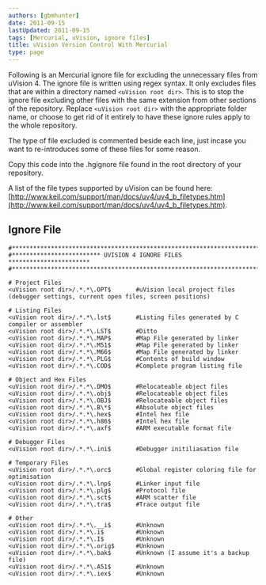 ```yaml
---
authors: [gbmhunter]
date: 2011-09-15
lastUpdated: 2011-09-15
tags: [Mercurial, uVision, ignore files]
title: uVision Version Control With Mercurial
type: page
---
```


Following is an Mercurial ignore file for excluding the unnecessary files from uVision 4. The ignore file is written using regex syntax. It only excludes files that are within a directory named `<uVision root dir>`. This is to stop the ignore file excluding other files with the same extension from other sections of the repository. Replace `<uVision root dir>` with the appropriate folder name, or choose to get rid of it entirely to have these ignore rules apply to the whole repository.

The type of file excluded is commented beside each line, just incase you want to re-introduces some of these files for some reason.

Copy this code into the .hgignore file found in the root directory of your repository.

A list of the file types supported by uVision can be found here: [http://www.keil.com/support/man/docs/uv4/uv4_b_filetypes.htm](http://www.keil.com/support/man/docs/uv4/uv4_b_filetypes.htm).

## Ignore File

```text
#************************************************************************
#************************* UVISION 4 IGNORE FILES ***********************
#************************************************************************

# Project Files
<uVision root dir>/.*.*\.OPT$		#uVision local project files (debugger settings, current open files, screen positions)

# Listing Files
<uVision root dir>/.*.*\.lst$		#Listing files generated by C compiler or assembler
<uVision root dir>/.*.*\.LST$		#Ditto
<uVision root dir>/.*.*\.MAP$		#Map File generated by linker
<uVision root dir>/.*.*\.M51$		#Map File generated by linker
<uVision root dir>/.*.*\.M66$		#Map File generated by linker
<uVision root dir>/.*.*\.PLG$		#Contents of build window
<uVision root dir>/.*.*\.COD$		#Complete program listing file

# Object and Hex Files
<uVision root dir>/.*.*\.DMO$		#Relocateable object files
<uVision root dir>/.*.*\.obj$		#Relocateable object files
<uVision root dir>/.*.*\.OBJ$		#Relocateable object files
<uVision root dir>/.*.*\.B\*$		#Absolute object files
<uVision root dir>/.*.*\.hex$		#Intel hex file
<uVision root dir>/.*.*\.h86$		#Intel hex file
<uVision root dir>/.*.*\.axf$		#ARM executable format file

# Debugger Files
<uVision root dir>/.*.*\.ini$		#Debugger initiliasation file

# Temporary Files
<uVision root dir>/.*.*\.orc$		#Global register coloring file for optimisation
<uVision root dir>/.*.*\.lnp$		#Linker input file
<uVision root dir>/.*.*\.plg$		#Protocol file
<uVision root dir>/.*.*\.sct$		#ARM scatter file
<uVision root dir>/.*.*\.tra$		#Trace output file

# Other
<uVision root dir>/.*.*\.__i$     	#Unknown
<uVision root dir>/.*.*\.i$    		#Unknown
<uVision root dir>/.*.*\.I$    		#Unknown
<uVision root dir>/.*.*\.orig$    	#Unknown
<uVision root dir>/.*.*\.bak$     	#Unknown (I assume it's a backup file)
<uVision root dir>/.*.*\.A51$     	#Unknown
<uVision root dir>/.*.*\.iex$     	#Unknown
```

